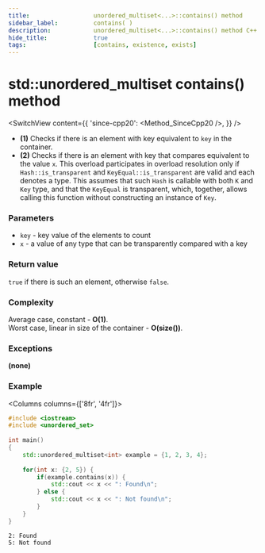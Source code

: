 ```yaml
---
title:					unordered_multiset<...>::contains() method
sidebar_label:			contains( )
description:			unordered_multiset<...>::contains() method C++ documentation
hide_title:				true
tags:					[contains, existence, exists]
---
```



<!----------------- Codes ---------------------->

<!-- contains() -->

# std::unordered_multiset contains() method

<SwitchView content={{
    'since-cpp20': <Method_SinceCpp20 />,
    }} />

 - **(1)** Checks if there is an element with key equivalent to `key` in the container.
 - **(2)** Checks if there is an element with key that compares equivalent to the value `x`.
    This overload participates in overload resolution only if `Hash::is_transparent` and `KeyEqual::is_transparent` are valid and each denotes a type.
    This assumes that such `Hash` is callable with both `K` and `Key` type, and that the `KeyEqual` is transparent, which, together, allows calling this function without constructing an instance of `Key`.

### Parameters

 - `key` - key value of the elements to count
 - `x` - a value of any type that can be transparently compared with a key

### Return value

`true` if there is such an element, otherwise `false`.

### Complexity

Average case, constant - **O(1)**.  
Worst case, linear in size of the container - **O(size())**.

### Exceptions

**(none)**

### Example

<Columns columns={['8fr', '4fr']}>
<div>

```cpp title='Main.cpp' showLineNumbers
#include <iostream>
#include <unordered_set>
 
int main()
{
    std::unordered_multiset<int> example = {1, 2, 3, 4};
 
    for(int x: {2, 5}) {
        if(example.contains(x)) {
            std::cout << x << ": Found\n";
        } else {
            std::cout << x << ": Not found\n";
        }
    }
}
```

</div>
<div>

```plaintext title="Output"
2: Found
5: Not found
```

</div>
</Columns>
